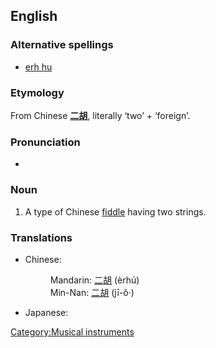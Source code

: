 {{wikipedia}}
==English==

===Alternative spellings===
*[[erh hu]]

===Etymology===
From Chinese '''[[二胡]]''', literally ‘two’ + ‘foreign’.

===Pronunciation===
* {{IPA|/ˈɜːhuː/}}

===Noun===
{{en-noun|erhu}}

# A type of Chinese [[fiddle]] having two strings.

===Translations===
{{top}}
* Chinese:
*: Mandarin: [[二胡]] (èrhú)
*: Min-Nan: [[二胡]] (jī-ô·)
* Japanese: {{t|ja|二胡|tr=niko}}
{{bottom}}

[[Category:Musical instruments]]